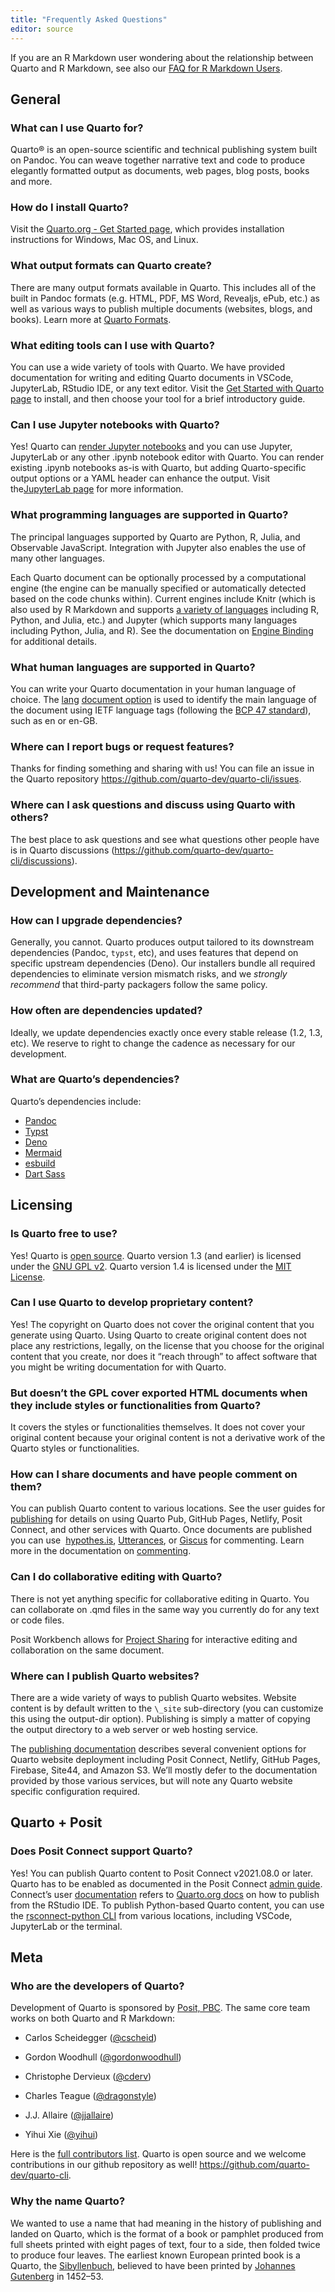 ```yaml
---
title: "Frequently Asked Questions"
editor: source
---
```


If you are an R Markdown user wondering about the relationship between Quarto and R Markdown, see also our [FAQ for R Markdown Users](rmarkdown.qmd).

## General

### What can I use Quarto for?

Quarto® is an open-source scientific and technical publishing system built on Pandoc. You can weave together narrative text and code to produce elegantly formatted output as documents, web pages, blog posts, books and more.

### How do I install Quarto?

Visit the [Quarto.org - Get Started page](/docs/get-started/index.qmd), which provides installation instructions for Windows, Mac OS, and Linux.

### What output formats can Quarto create?

There are many output formats available in Quarto. This includes all of the built in Pandoc formats (e.g. HTML, PDF, MS Word, Revealjs, ePub, etc.) as well as various ways to publish multiple documents (websites, blogs, and books). Learn more at [Quarto Formats](/docs/output-formats/all-formats.qmd).

### What editing tools can I use with Quarto?

You can use a wide variety of tools with Quarto. We have provided documentation for writing and editing Quarto documents in VSCode, JupyterLab, RStudio IDE, or any text editor. Visit the [Get Started with Quarto page](/docs/get-started/index.qmd) to install, and then choose your tool for a brief introductory guide.

### Can I use Jupyter notebooks with Quarto?

Yes! Quarto can [render Jupyter notebooks](/docs/tools/jupyter-lab.qmd) and you can use Jupyter, JupyterLab or any other .ipynb notebook editor with Quarto. You can render existing .ipynb notebooks as-is with Quarto, but adding Quarto-specific output options or a YAML header can enhance the output. Visit the[JupyterLab page](/docs/tools/jupyter-lab.qmd) for more information.

### What programming languages are supported in Quarto?

The principal languages supported by Quarto are Python, R, Julia, and Observable JavaScript. Integration with Jupyter also enables the use of many other languages. 

Each Quarto document can be optionally processed by a computational engine (the engine can be manually specified or automatically detected based on the code chunks within). Current engines include Knitr (which is also used by R Markdown and supports [a variety of languages](https://bookdown.org/yihui/rmarkdown-cookbook/other-languages.html) including R, Python, and Julia, etc.) and Jupyter (which supports many languages including Python, Julia, and R). See the documentation on [Engine Binding](/docs/computations/execution-options.qmd#engine-binding) for additional details.

### What human languages are supported in Quarto?

You can write your Quarto documentation in your human language of choice. The [lang](https://pandoc.org/MANUAL.html#language-variables) [document option](/docs/authoring/language.qmd#lang-option) is used to identify the main language of the document using IETF language tags (following the [BCP 47 standard](https://tools.ietf.org/html/bcp47)), such as en or en-GB. 

### Where can I report bugs or request features?

Thanks for finding something and sharing with us! You can file an issue in the Quarto repository <https://github.com/quarto-dev/quarto-cli/issues>.

### Where can I ask questions and discuss using Quarto with others?

The best place to ask questions and see what questions other people have is in Quarto discussions (<https://github.com/quarto-dev/quarto-cli/discussions>). 

## Development and Maintenance

### How can I upgrade dependencies?

Generally, you cannot.
Quarto produces output tailored to its downstream dependencies (Pandoc, `typst`, etc), and uses features that depend on specific upstream dependencies (Deno).
Our installers bundle all required dependencies to eliminate version mismatch risks, and we *strongly recommend* that third-party packagers
follow the same policy.

### How often are dependencies updated?

Ideally, we update dependencies exactly once every stable release (1.2, 1.3, etc).
We reserve to right to change the cadence as necessary for our development.

### What are Quarto's dependencies?

Quarto's dependencies include:

- [Pandoc](https://pandoc.org)
- [Typst](https://typst.app)
- [Deno](https://deno.com)
- [Mermaid](https://mermaid.js.org)
- [esbuild](https://esbuild.github.io/)
- [Dart Sass](https://sass-lang.com/dart-sass/)

## Licensing

### Is Quarto free to use?

Yes! Quarto is [open source](/license.md). Quarto version 1.3 (and earlier) is licensed under the [GNU GPL v2](https://www.gnu.org/licenses/old-licenses/gpl-2.0.en.html). Quarto version 1.4 is licensed under the [MIT License](https://opensource.org/license/mit/).

### Can I use Quarto to develop proprietary content?

Yes! The copyright on Quarto does not cover the original content that you generate using Quarto. Using Quarto to create original content does not place any restrictions, legally, on the license that you choose for the original content that you create, nor does it “reach through” to affect software that you might be writing documentation for with Quarto.

### But doesn't the GPL cover exported HTML documents when they include styles or functionalities from Quarto?

It covers the styles or functionalities themselves.  It does not cover your original content because your original content is not a derivative work of the Quarto styles or functionalities.

### How can I share documents and have people comment on them?

You can publish Quarto content to various locations. See the user guides for [publishing](/docs/publishing/index.qmd) for details on using Quarto Pub, GitHub Pages, Netlify, Posit Connect, and other services with Quarto. Once documents are published you can use  [hypothes.is](https://web.hypothes.is/), [Utterances](https://utteranc.es/), or [Giscus](https://giscus.app/) for commenting. Learn more in the documentation on [commenting](/docs/output-formats/html-basics.qmd#commenting).

### Can I do collaborative editing with Quarto?

There is not yet anything specific for collaborative editing in Quarto. You can collaborate on .qmd files in the same way you currently do for any text or code files. 

Posit Workbench allows for [Project Sharing](https://support.rstudio.com/hc/en-us/articles/211659737-Sharing-Projects-in-RStudio-Workbench-RStudio-Server-Pro) for interactive editing and collaboration on the same document.

### Where can I publish Quarto websites?

There are a wide variety of ways to publish Quarto websites. Website content is by default written to the `\_site` sub-directory (you can customize this using the output-dir option). Publishing is simply a matter of copying the output directory to a web server or web hosting service.

The [publishing documentation](/docs/publishing/other.qmd) describes several convenient options for Quarto website deployment including Posit Connect, Netlify, GitHub Pages, Firebase, Site44, and Amazon S3. We'll mostly defer to the documentation provided by those various services, but will note any Quarto website specific configuration required.

## Quarto + Posit

### Does Posit Connect support Quarto?

Yes! You can publish Quarto content to Posit Connect v2021.08.0 or later. Quarto has to be enabled as documented in the Posit Connect [admin guide](https://docs.rstudio.com/connect/admin/appendix/configuration/#Quarto). Connect's user [documentation](https://docs.rstudio.com/connect/user/quarto/) refers to [Quarto.org docs](/docs/publishing/index.qmd#rstudio-connect) on how to publish from the RStudio IDE. To publish Python-based Quarto content, you can use the [rsconnect-python CLI](https://docs.rstudio.com/rsconnect-python/) from various locations, including VSCode, JupyterLab or the terminal.

## Meta

### Who are the developers of Quarto?

Development of Quarto is sponsored by [Posit, PBC](https://www.posit.co/). The same core team works on both Quarto and R Markdown:

-   Carlos Scheidegger ([\@cscheid](https://github.com/cscheid))

-   Gordon Woodhull ([\@gordonwoodhull](https://github.com/gordonwoodhull))

-   Christophe Dervieux ([\@cderv](https://github.com/cderv))

-   Charles Teague ([\@dragonstyle](https://github.com/dragonstyle))

-   J.J. Allaire ([\@jjallaire](https://github.com/jjallaire/))

-   Yihui Xie ([\@yihui](https://github.com/yihui))

Here is the [full contributors list](https://github.com/quarto-dev/quarto-cli/graphs/contributors). Quarto is open source and we welcome contributions in our github repository as well! <https://github.com/quarto-dev/quarto-cli>.

### Why the name Quarto?

We wanted to use a name that had meaning in the history of publishing and landed on Quarto, which is the format of a book or pamphlet produced from full sheets printed with eight pages of text, four to a side, then folded twice to produce four leaves. The earliest known European printed book is a Quarto, the [Sibyllenbuch](https://en.wikipedia.org/wiki/Sibyllenbuch_fragment), believed to have been printed by [Johannes Gutenberg](https://en.wikipedia.org/wiki/Johannes_Gutenberg) in 1452--53.
